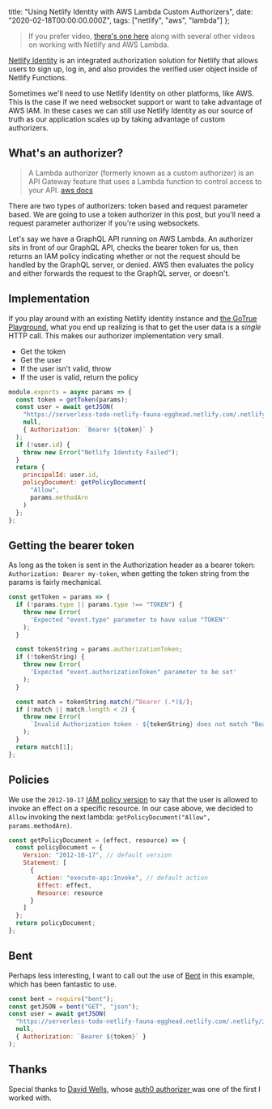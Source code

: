   title:
    "Using Netlify Identity with AWS Lambda Custom Authorizers",
  date: "2020-02-18T00:00:00.000Z",
  tags: ["netlify", "aws", "lambda"]
};

> If you prefer video,
> [there's one here](https://egghead.io/lessons/aws-writing-an-aws-custom-authorizer-to-enable-the-use-of-netlify-identity-on-aws-lambda?pl=converting-a-serverless-app-to-run-on-aws-lambda-and-dynamodb-with-serverless-framework-223a?af=7h4hd0)
> along with several other videos on working with Netlify
> and AWS Lambda.

[Netlify Identity](https://docs.netlify.com/visitor-access/identity/)
is an integrated authorization solution for Netlify that
allows users to sign up, log in, and also provides the
verified user object inside of Netlify Functions.

Sometimes we'll need to use Netlify Identity on other
platforms, like AWS. This is the case if we need websocket
support or want to take advantage of AWS IAM. In these cases
we can still use Netlify Identity as our source of truth as
our application scales up by taking advantage of custom
authorizers.

## What's an authorizer?

> A Lambda authorizer (formerly known as a custom
> authorizer) is an API Gateway feature that uses a Lambda
> function to control access to your API.
> [aws docs](https://docs.aws.amazon.com/apigateway/latest/developerguide/apigateway-use-lambda-authorizer.html)

There are two types of authorizers: token based and request
parameter based. We are going to use a token authorizer in
this post, but you'll need a request parameter authorizer if
you're using websockets.

Let's say we have a GraphQL API running on AWS Lambda. An
authorizer sits in front of our GraphQL API, checks the
bearer token for us, then returns an IAM policy indicating
whether or not the request should be handled by the GraphQL
server, or denied. AWS then evaluates the policy and either
forwards the request to the GraphQL server, or doesn't.

## Implementation

If you play around with an existing Netlify identity
instance and
[the GoTrue Playground](https://gotruejs-playground.netlify.com/),
what you end up realizing is that to get the user data is a
_single_ HTTP call. This makes our authorizer implementation
very small.

- Get the token
- Get the user
- If the user isn't valid, throw
- If the user is valid, return the policy

```js
module.exports = async params => {
  const token = getToken(params);
  const user = await getJSON(
    "https://serverless-todo-netlify-fauna-egghead.netlify.com/.netlify/identity/user",
    null,
    { Authorization: `Bearer ${token}` }
  );
  if (!user.id) {
    throw new Error("Netlify Identity Failed");
  }
  return {
    principalId: user.id,
    policyDocument: getPolicyDocument(
      "Allow",
      params.methodArn
    )
  };
};
```

## Getting the bearer token

As long as the token is sent in the Authorization header as
a bearer token: `Authorization: Bearer my-token`, when
getting the token string from the params is fairly
mechanical.

```js
const getToken = params => {
  if (!params.type || params.type !== "TOKEN") {
    throw new Error(
      'Expected "event.type" parameter to have value "TOKEN"'
    );
  }

  const tokenString = params.authorizationToken;
  if (!tokenString) {
    throw new Error(
      'Expected "event.authorizationToken" parameter to be set'
    );
  }

  const match = tokenString.match(/^Bearer (.*)$/);
  if (!match || match.length < 2) {
    throw new Error(
      `Invalid Authorization token - ${tokenString} does not match "Bearer .*"`
    );
  }
  return match[1];
};
```

## Policies

We use the `2012-10-17`
[IAM policy version](https://docs.aws.amazon.com/IAM/latest/UserGuide/reference_policies_elements_version.html)
to say that the user is allowed to invoke an effect on a
specific resource. In our case above, we decided to `Allow`
invoking the next lambda:
`getPolicyDocument("Allow", params.methodArn)`.

```js
const getPolicyDocument = (effect, resource) => {
  const policyDocument = {
    Version: "2012-10-17", // default version
    Statement: [
      {
        Action: "execute-api:Invoke", // default action
        Effect: effect,
        Resource: resource
      }
    ]
  };
  return policyDocument;
};
```

## Bent

Perhaps less interesting, I want to call out the use of
[Bent](https://github.com/mikeal/bent) in this example,
which has been fantastic to use.

```js
const bent = require("bent");
const getJSON = bent("GET", "json");
const user = await getJSON(
  "https://serverless-todo-netlify-fauna-egghead.netlify.com/.netlify/identity/user",
  null,
  { Authorization: `Bearer ${token}` }
);
```

## Thanks

Special thanks to
[David Wells](https://twitter.com/DavidWells), whose
[auth0 authorizer ](https://github.com/serverless/forms-service/blob/d260e45c75389f4a09524d518d4dd43e53a15375/backend/lib/auth.js)
was one of the first I worked with.
